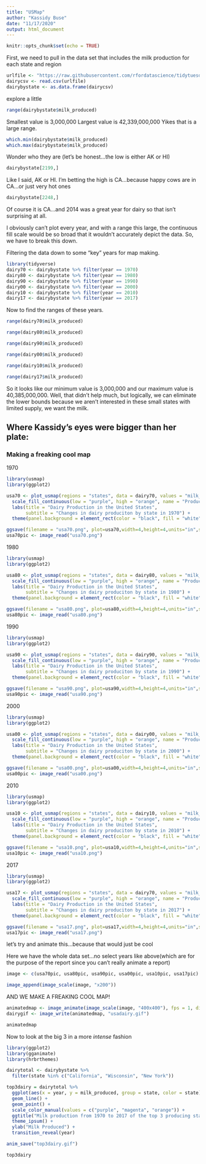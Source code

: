 ```yaml
---
title: "USMap"
author: "Kassidy Buse"
date: "11/17/2020"
output: html_document
---
```


```r
knitr::opts_chunk$set(echo = TRUE)
```

First, we need to pull in the data set that includes the milk production for each state and region
```r
urlfile <- "https://raw.githubusercontent.com/rfordatascience/tidytuesday/master/data/2019/2019-01-29/state_milk_production.csv"
dairycsv <- read.csv(urlfile)
dairybystate <- as.data.frame(dairycsv)
```

explore a little
```r
range(dairybystate$milk_produced)
```

Smallest value is     3,000,000
Largest value is 42,339,000,000
Yikes that is a large range. 
```r
which.min(dairybystate$milk_produced)
which.max(dairybystate$milk_produced)
```

Wonder who they are (let's be honest...the low is either AK or HI)
```r
dairybystate[2199,]
```
Like I said, AK or HI. I'm betting the high is CA...because happy cows are in CA...or just very hot ones
```r
dairybystate[2248,]
```

Of course it is CA...and 2014 was a great year for dairy so that isn't surprising at all.

I obviously can't plot every year, and with a range this large, the continuous fill scale would be so broad that it wouldn't accurately depict the data. So, we have to break this down. 

Filtering the data down to some "key" years for map making. 
```r
library(tidyverse)
dairy70 <- dairybystate %>% filter(year == 1970)
dairy80 <- dairybystate %>% filter(year == 1980)
dairy90 <- dairybystate %>% filter(year == 1990)
dairy00 <- dairybystate %>% filter(year == 2000)
dairy10 <- dairybystate %>% filter(year == 2010)
dairy17 <- dairybystate %>% filter(year == 2017)
```

Now to find the ranges of these years. 
```r
range(dairy70$milk_produced)
```
```r
range(dairy80$milk_produced)
```

```r
range(dairy90$milk_produced)
```

```r
range(dairy00$milk_produced)
```

```r
range(dairy10$milk_produced)
```

```r
range(dairy17$milk_produced)
```

So it looks like our minimum value is 3,000,000 and our maximum value is 40,385,000,000. 
Well, that didn't help much, but logically, we can eliminate the lower bounds because we aren't interested in these small states with limited supply, we want the milk. 

## Where Kassidy's eyes were bigger than her plate: 

### Making a freaking cool map

1970
```r
library(usmap)
library(ggplot2)

usa70 <- plot_usmap(regions = "states", data = dairy70, values = "milk_produced", color = "black") + 
  scale_fill_continuous(low = "purple", high = "orange", name = "Production, lb", label = scales::comma, breaks = c(10000000000, 20000000000, 30000000000, 40000000000), limits = c(2500000000, 45000000000)) +
  labs(title = "Dairy Production in the United States",
       subtitle = "Changes in dairy produciton by state in 1970") + 
  theme(panel.background = element_rect(color = "black", fill = "white"), legend.position = "right")

ggsave(filename = "usa70.png", plot=usa70,width=4,height=4,units="in",scale=1)
usa70pic <- image_read("usa70.png")
```

1980
```r
library(usmap)
library(ggplot2)

usa80 <- plot_usmap(regions = "states", data = dairy80, values = "milk_produced", color = "black") + 
  scale_fill_continuous(low = "purple", high = "orange", name = "Production, lb", label = scales::comma, breaks = c(10000000000, 20000000000, 30000000000, 40000000000), limits = c(2500000000, 45000000000)) +
  labs(title = "Dairy Production in the United States",
       subtitle = "Changes in dairy produciton by state in 1980") + 
  theme(panel.background = element_rect(color = "black", fill = "white"), legend.position = "right")

ggsave(filename = "usa80.png", plot=usa80,width=4,height=4,units="in",scale=1)
usa80pic <- image_read("usa80.png")
```

1990
```r
library(usmap)
library(ggplot2)

usa90 <- plot_usmap(regions = "states", data = dairy90, values = "milk_produced", color = "black") + 
  scale_fill_continuous(low = "purple", high = "orange", name = "Production, lb", label = scales::comma, breaks = c(10000000000, 20000000000, 30000000000, 40000000000), limits = c(2500000000, 45000000000)) +
  labs(title = "Dairy Production in the United States",
       subtitle = "Changes in dairy produciton by state in 1990") + 
  theme(panel.background = element_rect(color = "black", fill = "white"), legend.position = "right")

ggsave(filename = "usa90.png", plot=usa90,width=4,height=4,units="in",scale=1)
usa90pic <- image_read("usa90.png")
```

2000
```r
library(usmap)
library(ggplot2)

usa00 <- plot_usmap(regions = "states", data = dairy00, values = "milk_produced", color = "black") + 
  scale_fill_continuous(low = "purple", high = "orange", name = "Production, lb", label = scales::comma, breaks = c(10000000000, 20000000000, 30000000000, 40000000000), limits = c(2500000000, 45000000000)) +
  labs(title = "Dairy Production in the United States",
       subtitle = "Changes in dairy produciton by state in 2000") + 
  theme(panel.background = element_rect(color = "black", fill = "white"), legend.position = "right")

ggsave(filename = "usa00.png", plot=usa00,width=4,height=4,units="in",scale=1)
usa00pic <- image_read("usa00.png")
```

2010
```r
library(usmap)
library(ggplot2)

usa10 <- plot_usmap(regions = "states", data = dairy10, values = "milk_produced", color = "black") + 
  scale_fill_continuous(low = "purple", high = "orange", name = "Production, lb", label = scales::comma, breaks = c(10000000000, 20000000000, 30000000000, 40000000000), limits = c(2500000000, 45000000000)) +
  labs(title = "Dairy Production in the United States",
       subtitle = "Changes in dairy produciton by state in 2010") + 
  theme(panel.background = element_rect(color = "black", fill = "white"), legend.position = "right")

ggsave(filename = "usa10.png", plot=usa10,width=4,height=4,units="in",scale=1)
usa10pic <- image_read("usa10.png")
```

2017
```r
library(usmap)
library(ggplot2)

usa17 <- plot_usmap(regions = "states", data = dairy70, values = "milk_produced", color = "black") + 
  scale_fill_continuous(low = "purple", high = "orange", name = "Production, lb", label = scales::comma, breaks = c(10000000000, 20000000000, 30000000000, 40000000000), limits = c(2500000000, 40000000000)) +
  labs(title = "Dairy Production in the United States",
       subtitle = "Changes in dairy produciton by state in 2017") + 
  theme(panel.background = element_rect(color = "black", fill = "white"), legend.position = "right")

ggsave(filename = "usa17.png", plot=usa17,width=4,height=4,units="in",scale=1)
usa17pic <- image_read("usa17.png")
```

let's try and animate this...because that would just be cool

Here we have the whole data set...no select years like above(which are for the purpose of the report since you can't really animate a report)

```r
image <- c(usa70pic, usa80pic, usa90pic, usa00pic, usa10pic, usa17pic)

image_append(image_scale(image, "x200"))
```

AND WE MAKE A FREAKING COOL MAP!
```r

animatedmap <- image_animate(image_scale(image, "400x400"), fps = 1, dispose = "previous")
dairygif <- image_write(animatedmap, "usadairy.gif")

animatedmap
```

Now to look at the big 3 in a more *intense* fashion
```r
library(ggplot2)
library(gganimate)
library(hrbrthemes)

dairytotal <- dairybystate %>% 
  filter(state %in% c("California", "Wisconsin", "New York"))

top3dairy = dairytotal %>% 
  ggplot(aes(x = year, y = milk_produced, group = state, color = state)) +
  geom_line() +
  geom_point() +
  scale_color_manual(values = c("purple", "magenta", "orange")) +
  ggtitle("Milk production from 1970 to 2017 of the top 3 producing states") +
  theme_ipsum() +
  ylab("Milk Produced") +
  transition_reveal(year)

anim_save("top3dairy.gif")
```

```r
top3dairy
```
